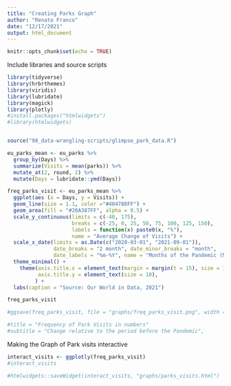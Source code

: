 ```yaml
---
title: "Creating Parks Graph" 
author: "Renato Franco"
date: "12/17/2021"
output: html_document
---
```


```r
knitr::opts_chunk$set(echo = TRUE)
```


Include libraries and source scripts 
```r

library(tidyverse)
library(hrbrthemes)
library(viridis)
library(lubridate)
library(magick)
library(plotly)
#install.packages("htmlwidgets")
#library(htmlwidgets)


source("98_data-wrangling-scripts/glimpse_park_data.R")
```

```r

eu_parks_mean <- eu_parks %>%
  group_by(Days) %>%
  summarize(Visits = mean(parks)) %>%
  mutate_at(2, round, 2) %>% 
  mutate(Days = lubridate::ymd(Days))

```  

```r

freq_parks_visit <- eu_parks_mean %>% 
  ggplot(aes (x = Days, y = Visits)) + 
  geom_line(size = 1.1, color ="#404788FF") + 
  geom_area(fill = "#20A387FF", alpha = 0.5) +
  scale_y_continuous(limits = c(-40, 175), 
                     breaks = c(-25, 0, 25, 50, 75, 100, 125, 150),
                     labels = function(x) paste0(x, "%"),
                     name = "Average Change of Visits") + 
  scale_x_date(limits = as.Date(c("2020-03-01", "2021-09-01")), 
               date_breaks = "2 month", date_minor_breaks = "month", 
               date_labels = "%m-%Y", name = "Months of the Pandemic (March 2020 - September 2021)") + 
  theme_minimal() + 
    theme(axis.title.x = element_text(margin = margin(t = 15), size = 10),
          axis.title.y = element_text(size = 10),
         ) + 
  labs(caption = "Source: Our World in Data, 2021")

freq_parks_visit

#ggsave(freq_parks_visit, file = "graphs/freq_parks_visit.png", width = 9, height = 5)

#title = "Frequency of Park Visits in numbers"
#subtitle = "Change relative to the period before the Pandemic",
```


Making the Graph of Park visits interactive
```r

interact_visits <- ggplotly(freq_parks_visit)
#interact_visits

#htmlwidgets::saveWidget(interact_visits, "graphs/parks_visits.html")



```

